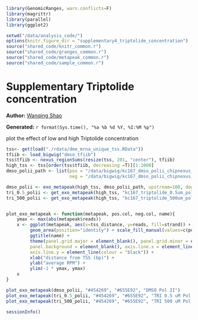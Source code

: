 ``` r
library(GenomicRanges, warn.conflicts=F)
library(magrittr)
library(parallel)
library(ggplot2)

setwd("/data/analysis_code/")
options(knitr.figure_dir = "supplementary4_triptolide_concentration")
source("shared_code/knitr_common.r")
source("shared_code/granges_common.r")
source("shared_code/metapeak_common.r")
source("shared_code/sample_common.r")
```

# Supplementary Triptolide concentration

**Author:** [Wanqing Shao](mailto:was@stowers.org)

**Generated:** `r format(Sys.time(), "%a %b %d %Y, %I:%M %p")`

plot the effect of low and high Triptolide concentration

```r
tss<- get(load("./rdata/dme_mrna_unique_tss.RData")) 
tfiib <- load_bigwig("dmso_tfiib")
tss$tfiib <- nexus_regionSums(resize(tss, 201, "center"), tfiib)
high_tss <- tss[order(tss$tfiib, decreasing =T)][1:1000]
dmso_polii_path <- list(pos = "/data/bigwig/kc167_dmso_polii_chipnexus_1_normalized_positive.bw", 
                        neg = "/data/bigwig/kc167_dmso_polii_chipnexus_1_normalized_negative.bw")

dmso_polii <- exo_metapeak(high_tss, dmso_polii_path, upstream=100, downstream=101, smooth=3)
tri_0.5_polii <- get_exo_metapeak(high_tss, "kc167_triptolide_0.5um_polii_chipnexus", upstream=100, downstream=101, smooth=3)
tri_500_polii <- get_exo_metapeak(high_tss, "kc167_triptolide_500um_polii_chipnexus", upstream=100, downstream=101, smooth=3)


plot_exo_metapeak <- function(metapeak, pos.col, neg.col, name){
    ymax <- max(abs(metapeak$reads))
    x <- ggplot(metapeak, aes(x=tss_distance, y=reads, fill=strand)) + 
         geom_area(position="identity") + scale_fill_manual(values=c(pos.col, neg.col)) +
         ggtitle(name) + 
         theme(panel.grid.major = element_blank(), panel.grid.minor = element_blank(), 
         panel.background = element_blank(), axis.line.x = element_line(colour = "black"),
         axis.line.y = element_line(colour = "black")) + 
         xlab("distance from TSS (bp)") + 
         ylab("average RPM") + 
         ylim(-1 * ymax, ymax)
    x
}

plot_exo_metapeak(dmso_polii, "#454269", "#655E92", "DMSO Pol II")
plot_exo_metapeak(tri_0.5_polii, "#454269", "#655E92", "TRI 0.5 uM Pol II")
plot_exo_metapeak(tri_500_polii, "#454269", "#655E92", "TRI 500 uM Pol II")
```

```r
sessionInfo()
```